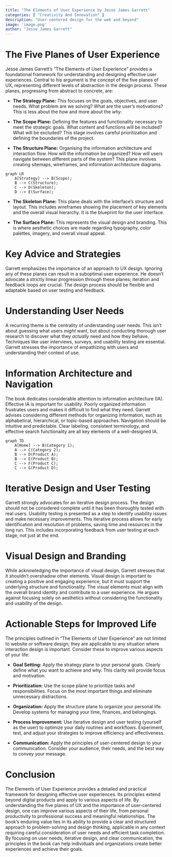 ```yaml
---
title: "The Elements of User Experience by Jesse James Garrett"
categories: [ "Creativity And Innovation" ]
description: "User-centered design for the web and beyond"
image: 'image.png'
author: "Jesse James Garrett"
---
```

# The Five Planes of User Experience

Jesse James Garrett's "The Elements of User Experience" provides a foundational framework for understanding and designing effective user experiences.  Central to his argument is the concept of the five planes of UX, representing different levels of abstraction in the design process.  These planes, progressing from abstract to concrete, are:

* **The Strategy Plane:**  This focuses on the goals, objectives, and user needs.  What problem are we solving? What are the user's motivations?  This is less about the *how* and more about the *why*.

* **The Scope Plane:**  Defining the features and functionality necessary to meet the strategic goals.  What content and functions will be included? What will be excluded? This stage involves careful prioritization and defining the boundaries of the project.

* **The Structure Plane:**  Organising the information architecture and interaction flow.  How will the information be organized? How will users navigate between different parts of the system?  This plane involves creating sitemaps, wireframes, and information architecture diagrams.

```mermaid
graph LR
    A[Strategy] --> B(Scope);
    B --> C(Structure);
    C --> D(Skeleton);
    D --> E(Surface);
```

* **The Skeleton Plane:**  This plane deals with the interface's structure and layout.  This includes wireframes showing the placement of key elements and the overall visual hierarchy. It is the blueprint for the user interface.

* **The Surface Plane:**  This represents the visual design and branding.  This is where aesthetic choices are made regarding typography, color palettes, imagery, and overall visual appeal.


# Key Advice and Strategies

Garrett emphasizes the importance of an approach to UX design.  Ignoring any of these planes can result in a suboptimal user experience.  He doesn't advocate a strictly linear progression through these planes;  iteration and feedback loops are crucial.  The design process should be flexible and adaptable based on user testing and feedback.


# Understanding User Needs

A recurring theme is the centrality of understanding user needs.  This isn't about guessing what users *might* want, but about conducting thorough user research to discover what they *actually* need and how they behave.  Techniques like user interviews, surveys, and usability testing are essential.  Garrett stresses the importance of empathizing with users and understanding their context of use.

# Information Architecture and Navigation

The book dedicates considerable attention to information architecture (IA). Effective IA is important for usability. Poorly organized information frustrates users and makes it difficult to find what they need. Garrett advises considering different methods for organizing information, such as alphabetical, hierarchical, or topic-based approaches. Navigation should be intuitive and predictable. Clear labeling, consistent terminology, and effective search functionality are all key elements of a well-designed IA.

```mermaid
graph TD
    A[Home] --> B(Category 1);
    A --> C(Category 2);
    B --> D(Product A);
    B --> E(Product B);
    C --> F(Product C);
    C --> G(Product D);
```

# Iterative Design and User Testing

Garrett strongly advocates for an iterative design process. The design should not be considered complete until it has been thoroughly tested with real users. Usability testing is presented as a step to identify usability issues and make necessary improvements. This iterative process allows for early identification and resolution of problems, saving time and resources in the long run. This includes incorporating feedback from user testing at each stage, not just at the end.

# Visual Design and Branding

While acknowledging the importance of visual design, Garrett stresses that it shouldn't overshadow other elements.  Visual design is important to creating a positive and engaging experience, but it must support the underlying structure and functionality. The visual elements must align with the overall brand identity and contribute to a user experience. He argues against focusing solely on aesthetics without considering the functionality and usability of the design.


# Actionable Steps for Improved Life

The principles outlined in "The Elements of User Experience" are not limited to website or software design; they are applicable to any situation where interaction design is important. Consider these to improve various aspects of your life:

* **Goal Setting:** Apply the strategy plane to your personal goals.  Clearly define what you want to achieve and why.  This clarity will provide focus and motivation.

* **Prioritization:**  Use the scope plane to prioritize tasks and responsibilities.  Focus on the most important things and eliminate unnecessary distractions.

* **Organization:**  Apply the structure plane to organize your personal life.  Develop systems for managing your time, finances, and belongings.

* **Process Improvement:**  Use iterative design and user testing (yourself as the user) to optimize your daily routines and workflows.  Experiment, test, and adjust your strategies to improve efficiency and effectiveness.

* **Communication:**  Apply the principles of user-centered design to your communication.  Consider your audience, their needs, and the best way to convey your message.

# Conclusion

The Elements of User Experience provides a detailed and practical framework for designing effective user experiences. Its principles extend beyond digital products and apply to various aspects of life.  By understanding the five planes of UX and the importance of user-centered design, one can improve various aspects of their life, from personal productivity to professional success and meaningful relationships. The book's enduring value lies in its ability to provide a clear and structured approach to problem-solving and design thinking, applicable in any context requiring careful consideration of user needs and efficient task completion. By focusing on user needs, iterative design, and clear communication, the principles in the book can help individuals and organizations create better experiences and achieve their goals.

